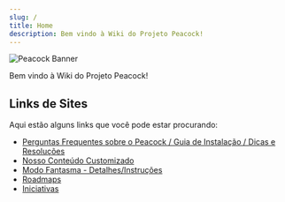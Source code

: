 ```yaml
---
slug: /
title: Home
description: Bem vindo à Wiki do Projeto Peacock!
---
```



<Image alt="Peacock Banner" img={Banner} />

Bem vindo à Wiki do Projeto Peacock!

## Links de Sites

Aqui estão alguns links que você pode estar procurando:

-   [Perguntas Frequentes sobre o Peacock / Guia de Instalação / Dicas e Resoluções](intel.md)
-   [Nosso Conteúdo Customizado](custom-content.mdx)
-   [Modo Fantasma - Detalhes/Instruções](ghost-mode.md)
-   [Roadmaps](roadmaps.mdx)
-   [Iniciativas](initiatives.md)
